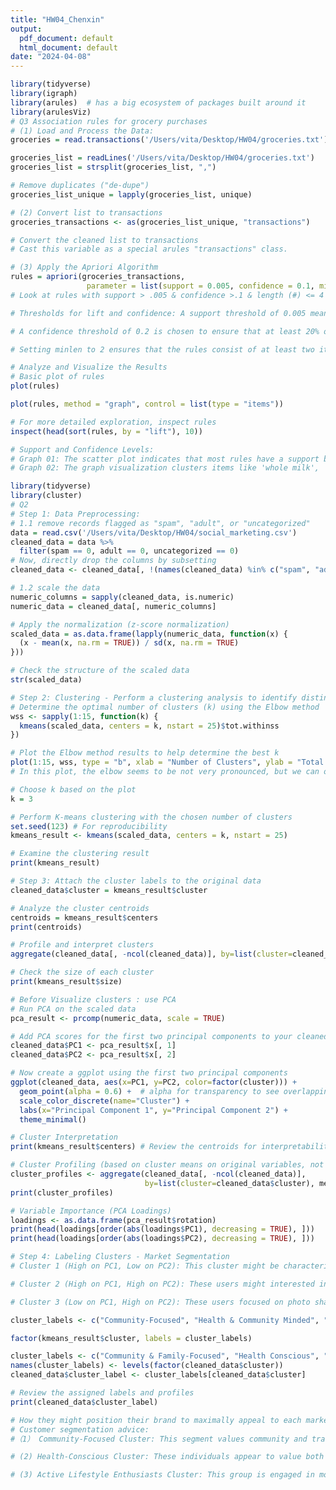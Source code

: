 ```yaml
---
title: "HW04_Chenxin"
output:
  pdf_document: default
  html_document: default
date: "2024-04-08"
---
```


```r
library(tidyverse)
library(igraph)
library(arules)  # has a big ecosystem of packages built around it
library(arulesViz)
# Q3 Association rules for grocery purchases
# (1) Load and Process the Data:
groceries = read.transactions('/Users/vita/Desktop/HW04/groceries.txt')

groceries_list = readLines('/Users/vita/Desktop/HW04/groceries.txt')
groceries_list = strsplit(groceries_list, ",")

# Remove duplicates ("de-dupe")
groceries_list_unique = lapply(groceries_list, unique)

# (2) Convert list to transactions
groceries_transactions <- as(groceries_list_unique, "transactions")

# Convert the cleaned list to transactions
# Cast this variable as a special arules "transactions" class.

```


```r
# (3) Apply the Apriori Algorithm
rules = apriori(groceries_transactions,
                 parameter = list(support = 0.005, confidence = 0.1, minlen = 4))
# Look at rules with support > .005 & confidence >.1 & length (#) <= 4

# Thresholds for lift and confidence: A support threshold of 0.005 means we're interested in itemsets that appear in at least 0.5% of all transactions. This value is chosen to ensure that the rules are not based on very rare item combinations, which might be of less practical significance. It's low enough to capture infrequent but potentially interesting associations, yet high enough to ignore rules that could occur simply by chance due to very low occurrence.

# A confidence threshold of 0.2 is chosen to ensure that at least 20% of the time, the items on the left-hand side of the rule are accompanied by the items on the right-hand side. This is a relatively low threshold for confidence, allowing for the discovery of rules that might not be very strong but could still provide interesting insights. Higher confidence levels could be used to focus on more reliable rules but might miss out on less obvious patterns.

# Setting minlen to 2 ensures that the rules consist of at least two items. This is the smallest possible rule and ensures that you are looking at associations between items, not just the frequency of single items.

```

```r
# Analyze and Visualize the Results
# Basic plot of rules
plot(rules)

plot(rules, method = "graph", control = list(type = "items"))

# For more detailed exploration, inspect rules
inspect(head(sort(rules, by = "lift"), 10))

```

```r
# Support and Confidence Levels:
# Graph 01: The scatter plot indicates that most rules have a support between 0.005 and 0.0075. This is consistent with the minimum support level defined, meaning we've captured the itemsets that appear in at least 0.5% of the transactions.
# Graph 02: The graph visualization clusters items like 'whole milk', 'yogurt', 'other vegetables', 'rolls/buns', and 'tropical fruit' with high lift values, suggesting that these combinations are more common than expected. This finding is logical as items such as 'whole milk' and 'bread' are staples in many households, and 'yogurt' often pairs with 'fruit' as a common breakfast or snack choice.The presence of 'whole milk' in several rules could signify it as a potential 'connector' item, which is frequently bought with various other items.
```


```r
library(tidyverse)
library(cluster)
# Q2
# Step 1: Data Preprocessing: 
# 1.1 remove records flagged as "spam", "adult", or "uncategorized"
data = read.csv('/Users/vita/Desktop/HW04/social_marketing.csv')
cleaned_data = data %>% 
  filter(spam == 0, adult == 0, uncategorized == 0)
# Now, directly drop the columns by subsetting
cleaned_data <- cleaned_data[, !(names(cleaned_data) %in% c("spam", "adult", "uncategorized", "Unnamed: 0"))]

# 1.2 scale the data
numeric_columns = sapply(cleaned_data, is.numeric)
numeric_data = cleaned_data[, numeric_columns]

# Apply the normalization (z-score normalization)
scaled_data = as.data.frame(lapply(numeric_data, function(x) {
  (x - mean(x, na.rm = TRUE)) / sd(x, na.rm = TRUE)
}))

# Check the structure of the scaled data
str(scaled_data)
```

```r
# Step 2: Clustering - Perform a clustering analysis to identify distinct market segments, with K-means 
# Determine the optimal number of clusters (k) using the Elbow method
wss <- sapply(1:15, function(k) {
  kmeans(scaled_data, centers = k, nstart = 25)$tot.withinss
})

# Plot the Elbow method results to help determine the best k
plot(1:15, wss, type = "b", xlab = "Number of Clusters", ylab = "Total Within-Cluster Sum of Square")
# In this plot, the elbow seems to be not very pronounced, but we can observe a subtle change in the slope after k=3. 
```


```r
# Choose k based on the plot
k = 3 

# Perform K-means clustering with the chosen number of clusters
set.seed(123) # For reproducibility
kmeans_result <- kmeans(scaled_data, centers = k, nstart = 25)

# Examine the clustering result
print(kmeans_result)

```

```r
# Step 3: Attach the cluster labels to the original data
cleaned_data$cluster = kmeans_result$cluster

# Analyze the cluster centroids
centroids = kmeans_result$centers
print(centroids)

# Profile and interpret clusters
aggregate(cleaned_data[, -ncol(cleaned_data)], by=list(cluster=cleaned_data$cluster), mean)

# Check the size of each cluster
print(kmeans_result$size)

# Before Visualize clusters : use PCA
# Run PCA on the scaled data
pca_result <- prcomp(numeric_data, scale = TRUE)

# Add PCA scores for the first two principal components to your cleaned data
cleaned_data$PC1 <- pca_result$x[, 1]
cleaned_data$PC2 <- pca_result$x[, 2]

# Now create a ggplot using the first two principal components
ggplot(cleaned_data, aes(x=PC1, y=PC2, color=factor(cluster))) + 
  geom_point(alpha = 0.6) +  # alpha for transparency to see overlapping points
  scale_color_discrete(name="Cluster") +
  labs(x="Principal Component 1", y="Principal Component 2") +
  theme_minimal()
```

```r
# Cluster Interpretation
print(kmeans_result$centers) # Review the centroids for interpretability

# Cluster Profiling (based on cluster means on original variables, not PCA)
cluster_profiles <- aggregate(cleaned_data[, -ncol(cleaned_data)], 
                              by=list(cluster=cleaned_data$cluster), mean)
print(cluster_profiles)

# Variable Importance (PCA Loadings)
loadings <- as.data.frame(pca_result$rotation)
print(head(loadings[order(abs(loadings$PC1), decreasing = TRUE), ]))
print(head(loadings[order(abs(loadings$PC2), decreasing = TRUE), ]))

```
```r
# Step 4: Labeling Clusters - Market Segmentation
# Cluster 1 (High on PC1, Low on PC2): This cluster might be characterized by users with strong community and family values who are less engaged in activities like sharing photos, cooking, or personal fitness. We could label this cluster "Community & Family-Focused" 

# Cluster 2 (High on PC1, High on PC2): These users might interested in health and lifestyle as suggested by the positive loadings of "religion" and "sports_fandom" on PC2. This cluster could be labeled "Health & Community Minded".

# Cluster 3 (Low on PC1, High on PC2): These users focused on photo sharing and fitness, perhaps "Active Lifestyle Enthusiasts"

cluster_labels <- c("Community-Focused", "Health & Community Minded", "Active Lifestyle Enthusiasts")

factor(kmeans_result$cluster, labels = cluster_labels)

cluster_labels <- c("Community & Family-Focused", "Health Conscious", "")
names(cluster_labels) <- levels(factor(cleaned_data$cluster))
cleaned_data$cluster_label <- cluster_labels[cleaned_data$cluster]

# Review the assigned labels and profiles
print(cleaned_data$cluster_label)

```
```r
# How they might position their brand to maximally appeal to each market segment: 
# Customer segmentation advice:
#（1） Community-Focused Cluster: This segment values community and traditional activities. "NutrientH20" could position their brand as a traditional, family-friendly product. Marketing campaigns could feature family gatherings, communal events, and emphasize the brand’s role in nurturing these relationships. Sponsorships or partnerships with community organizations, faith-based groups, and local sports teams could also resonate well with this segment.

# (2) Health-Conscious Cluster: These individuals appear to value both their health and their community. "NutrientH20" might focus on highlighting the health benefits of their drinks, such as hydration, natural ingredients, or fitness recovery aspects. They could also show their brand as a supporter of community health initiatives, such as local sports events, wellness programs, or outdoor activities that promote a healthy lifestyle combined with community engagement.

# (3) Active Lifestyle Enthusiasts Cluster: This group is engaged in modern lifestyle activities such as fitness and sharing their experiences online. "NutrientH20" can showcase their product within the context of an active lifestyle, focusing on the convenience, design, and how the product fits into an on-the-go, wellness-oriented life. Collaborating with fitness influencers, participating in fitness challenges, and creating visually appealing content for social media that encourages sharing could appeal to this segment.
```
